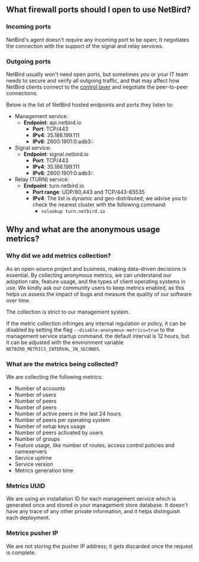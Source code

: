 

## What firewall ports should I open to use NetBird?

### Incoming ports
NetBird's agent doesn't require any incoming port to be open; It negotiates the connection with the support of the signal and relay services.
### Outgoing ports
NetBird usually won't need open ports, but sometimes you or your IT team needs to secure and verify
all outgoing traffic, and that may affect how NetBird clients connect to the [control layer](/about-netbird/how-netbird-works)
and negotiate the peer-to-peer connections.

Below is the list of NetBird hosted endpoints and ports they listen to:
* Management service:
  * **Endpoint**: api.netbird.io
    * **Port**: TCP/443
    * **IPv4**: 35.186.199.111
    * **IPv6**: 2600:1901:0:adb3::
* Signal service:
  * **Endpoint**: signal.netbird.io
    * **Port**: TCP/443
    * **IPv4**: 35.186.199.111
    * **IPv6**: 2600:1901:0:adb3::
* Relay (TURN) service:
  * **Endpoint**: turn.netbird.io
    * **Port range**: UDP/80,443 and TCP/443-65535
    * **IPv4**: The list is dynamic and geo-distributed; we advise you to check the nearest cluster with the following command:
        * `nslookup turn.netbird.io`

## Why and what are the anonymous usage metrics?

### Why did we add metrics collection?
As an open-source project and business, making data-driven decisions is essential. By collecting anonymous metrics, we can understand our adoption rate, feature usage, and the types of client operating systems in use. We kindly ask our community users to keep metrics enabled, as this helps us assess the impact of bugs and measure the quality of our software over time.

<Note>
The collection is strict to our management system.
</Note>

If the metric collection infringes any internal regulation or policy, it can be disabled by setting the flag `--disable-anonymous-metrics=true` to the management service startup command. the default interval is 12 hours, but it can be adjusted with the environment variable `NETBIRD_METRICS_INTERVAL_IN_SECONDS`.

### What are the metrics being collected?
We are collecting the following metrics:
* Number of accounts
* Number of users
* Number of peers
* Number of peers 
* Number of active peers in the last 24 hours
* Number of peers per operating system
* Number of setup keys usage
* Number of peers activated by users
* Number of groups
* Feature usage, like number of routes, access control policies and nameservers
* Service uptime
* Service version
* Metrics generation time


### Metrics UUID
We are using an installation ID for each management service which is generated once and stored in your management store database. It doesn't have any trace of any other private information, and it helps distinguish each deployment.

### Metrics pusher IP
We are not storing the pusher IP address; it gets discarded once the request is complete.

